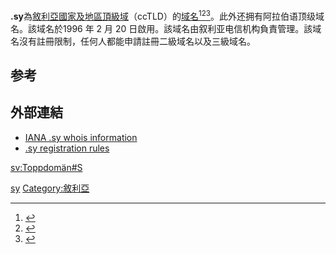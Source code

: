 '''.sy'''為[[叙利亚|敘利亞]][[國家及地區頂級域|國家及地區頂級域]]（ccTLD）的[[域名|域名]]<ref>{{Cite book|title=常用电脑词语速查手册|last=何弘主编|first=|publisher=西安：西安出版社|year=2000|isbn=7-80594-644-2|location=|pages=201-202}}</ref><ref>{{Cite book|title=英德汉广播电视技术词典|last=（德）赫伯特·蒂尔曼（Herbert Tillmann）编；梁瑛等译|first=|publisher=北京：中国广播电视出版社|year=2002|isbn=7-5043-3793-5|location=|pages=440-442}}</ref><ref>{{Cite book|title=大学计算机基础|last=刘丕娥主编|first=|publisher=哈尔滨：哈尔滨工业大学出版社|year=2010|isbn=978-7-5603-3056-3|location=|pages=342-345}}</ref>。此外还拥有阿拉伯语顶级域名{{lang|ar|سوريا.}}。該域名於1996 年 2 月 20 日啟用。該域名由叙利亚电信机构負責管理。該域名沒有註冊限制，任何人都能申請註冊二級域名以及三級域名。

== 参考 ==
{{reflist}}

== 外部連結 ==
* [http://www.iana.org/root-whois/sy.htm IANA .sy whois information]{{Wayback|url=http://www.iana.org/root-whois/sy.htm |date=20081012235958 }}
* [https://web.archive.org/web/20070315213301/http://www.gobin.info/domainname/sy.doc .sy registration rules]
{{Internet-stub}}

{{CcTLD}}

[[Category:國家及地區頂級域|sy]]
[[Category:敘利亞|Category:敘利亞]]

[[sv:Toppdomän#S|sv:Toppdomän#S]]